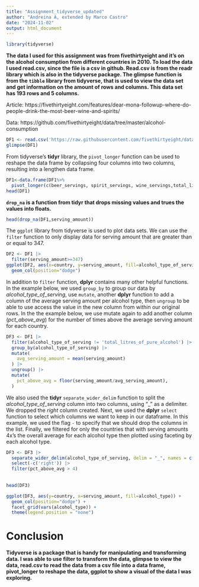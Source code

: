 ```yaml
---
title: "Assignment_tidyverse_updated"
author: "Andreina A, extended by Marco Castro"
date: "2024-11-02"
output: html_document
---
```



```r
library(tidyverse)
```


**The data I used for this assignment was from fivethirtyeight and it's on the alcohol consumption from different countries in 2010. To load the data I used read.csv, since the file is a csv in github. Read.csv is from the readr library which is also in the tidyverse package. The glimpse function is from the `tibble` library from tidyverse, that is used to view the data set and get information on the amount of rows and columns. This data set has 193 rows and 5 columns.**


Article: https://fivethirtyeight.com/features/dear-mona-followup-where-do-people-drink-the-most-beer-wine-and-spirits/

Data: https://github.com/fivethirtyeight/data/tree/master/alcohol-consumption

```r
DF1 <- read.csv('https://raw.githubusercontent.com/fivethirtyeight/data/refs/heads/master/alcohol-consumption/drinks.csv')
glimpse(DF1)
```

From tidyverse's __tidyr__ library, the `pivot_longer` function can be used to reshape the data frame by collapsing four columns into two columns, resulting into a lengthen data frame.

```r
DF1<-data.frame(DF1%>%
  pivot_longer(c(beer_servings, spirit_servings, wine_servings,total_litres_of_pure_alcohol), names_to = 'alcohol_type_of_serving', values_to = 'serving_amount'))
head(DF1)
```
**`drop_na` is a function from __tidyr__ that drops missing values and trues the values into floats.**

```r
head(drop_na(DF1,serving_amount))
```


The `ggplot` library from tidyverse is used to plot data sets. We can use the `filter` function to only display data for serving amount that are greater than or equal to 347.

```r
DF2 <- DF1 |>
  filter(serving_amount>=347)
ggplot(DF2, aes(x=country, y=serving_amount, fill=alcohol_type_of_serving)) +
  geom_col(position="dodge")
```

In addition to `filter` function, __dplyr__ contains many other helpful functions. In the example below, we used `group_by` to group our data by _alcohol_type_of_serving_, use `mutate`, another __dplyr__ function to add a column of the average serving amount per alcohol type, then `ungroup` to be able to use access the value in the new column from within our original rows. In the the example below, we use mutate again to add another column (_pct_above_avg_) for the number of times above the average serving amount for each country.

```r

DF3 <- DF1 |>
  filter(alcohol_type_of_serving != 'total_litres_of_pure_alcohol') |>
  group_by(alcohol_type_of_serving) |>
  mutate(
    avg_serving_amount = mean(serving_amount)
  ) |>
  ungroup() |>
  mutate(
    pct_above_avg = floor(serving_amount/avg_serving_amount),
  ) 
```

 We also used the __tidyr__ `separate_wider_delim` function to split the _alcohol_type_of_serving_ column into two columns, using "_" as a delimiter. We dropped the _right_ column created. Next, we used the __dplyr__ `select` function to select which columns we want to keep in our dataframe. In this example, we used the flag `-` to specify that we should drop the columns in the list. Finally, we filtered for only the countries that with serving amounts 4x's the overall average for each alcohol type then plotted using faceting by each alcohol type. 
 
```r
DF3 <- DF3 |>
  separate_wider_delim(alcohol_type_of_serving, delim = "_", names = c("alcohol_type", "right")) |>
  select(-c('right')) |>
  filter(pct_above_avg > 4) 
  
 
head(DF3)

ggplot(DF3, aes(y=country, x=serving_amount, fill=alcohol_type)) +
  geom_col(position="dodge") +
  facet_grid(vars(alcohol_type)) + 
  theme(legend.position = "none")
```

# Conclusion

**Tidyverse is a package that is handy for manipulating and transforming data. I was able to use filter to transform the data, glimpse to view the data, read.csv to read the data from a csv file into a data frame, pivot_longer to reshape the data, ggplot to show a visual of the data I was exploring.**
